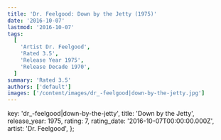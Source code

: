 ```yaml
---
title: 'Dr. Feelgood: Down by the Jetty (1975)'
date: '2016-10-07'
lastmod: '2016-10-07'
tags:
  [
    'Artist Dr. Feelgood',
    'Rated 3.5',
    'Release Year 1975',
    'Release Decade 1970',
  ]
summary: 'Rated 3.5'
authors: ['default']
images: ['/content/images/dr_-feelgood|down-by-the-jetty.jpg']
---
```


  key: 'dr_-feelgood|down-by-the-jetty',
  title: 'Down by the Jetty',
  release_year: 1975,
  rating: 7,
  rating_date: '2016-10-07T00:00:00.000Z',
  artist: 'Dr. Feelgood',
};

<MusicRating data={data} />
